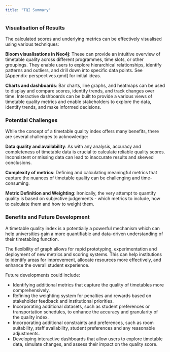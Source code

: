 ```yaml
---
title: "TQI Summary"
---
```


### Visualisation of Results

The calculated scores and underlying metrics can be effectively visualised using various techniques:

**Bloom visualisations in Neo4j**: These can provide an intuitive overview of timetable quality across different programmes, time slots, or other groupings.  They enable users to explore hierarchical relationships, identify patterns and outliers, and drill down into specific data points.  See [Appendix-perspectives.qmd] for initial ideas.

**Charts and dashboards**: Bar charts, line graphs, and heatmaps can be used to display and compare scores, identify trends, and track changes over time.  Interactive dashboards can be built to provide a various views of timetable quality metrics and enable stakeholders to explore the data, identify trends, and make informed decisions.

### Potential Challenges

While the concept of a timetable quality index offers many benefits, there are several challenges to acknowledge:

**Data quality and availability**: As with any analysis, accuracy and completeness of timetable data is crucial to calculate reliable quality scores. Inconsistent or missing data can lead to inaccurate results and skewed conclusions.

**Complexity of metrics**: Defining and calculating meaningful metrics that capture the nuances of timetable quality can be challenging and time-consuming.

**Metric Definition and Weighting**: Ironically, the very attempt to quantify quality is based on subjective judgements - which metrics to include, how to calculate them and how to weight them.

### Benefits and Future Development

A timetable quality index is a potentially a powerful mechanism which can help universities gain a more quantifiable and data-driven understanding of their timetabling function.  

The flexibility of graph allows for rapid prototyping, experimentation and deployment of new metrics and scoring systems.  This can help institutions to identify areas for improvement, allocate resources more effectively, and enhance the overall student experience.

Future developments could include:

* Identifying additional metrics that capture the quality of timetables more comprehensively.
* Refining the weighting system for penalties and rewards based on stakeholder feedback and institutional priorities.
* Incorporating additional datasets, such as student preferences or transportation schedules, to enhance the accuracy and granularity of the quality index.
* Incorporating additional constraints and preferences, such as room suitability, staff availability, student preferences and any reasonable adjustments.
* Developing interactive dashboards that allow users to explore timetable data, simulate changes, and assess their impact on the quality score.